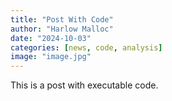 ```yaml
---
title: "Post With Code"
author: "Harlow Malloc"
date: "2024-10-03"
categories: [news, code, analysis]
image: "image.jpg"
---
```


This is a post with executable code.
